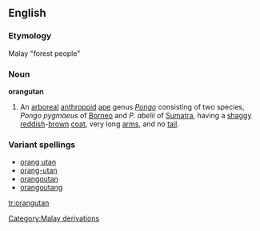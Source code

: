 ==English==
===Etymology===
Malay "forest people"
===Noun===
{{wikipedia}}
'''orangutan''' 

#An [[arboreal]] [[anthropoid]] [[ape]] genus ''[[Pongo]]'' consisting of two species, ''Pongo pygmaeus'' of [[Borneo]] and ''P. abelii'' of [[Sumatra]], having a [[shaggy]] [[reddish]]-[[brown]] [[coat]], very long [[arm]]s, and no [[tail]].
[[Category:Malay derivations]]

===Variant spellings===
*[[orang utan]]
*[[orang-utan]]
*[[orangoutan]]
*[[orangoutang]]

[[tr:orangutan]]